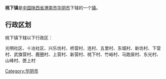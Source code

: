 {{中国乡级行政区
|行政区全称 = 桃下镇
|景观照片文件名 = 
|景观照片描述 = 
|汉语拼音 =
|其他语言 = 
|其他语言名称 = 
|位置图文件名 = 
|位置图描述 = 
|自定义图片=
|上级行政区 = [[陕西省|陕西省]][[渭南市|渭南市]][[华阴市|华阴市]]
|行政区类别 = [[行政建制镇|镇]]
|行政区划代码 = 
|行政区划 = 
|村委会 = 
|居委会 = 
|建置时间 = 
|领导职位 = 
|领导名称 = 
|政府驻地 = 
|毗邻 = 
|地理坐标 = 
|总面积 = 
|总人口 = 
|户籍人口 = 
|户籍人口年份 = 
|常住人口 = 
|常住人口年份 = 
|人口密度 = 
|GDP = 
|邮政编码 = 
|电话区号 = 
|官方网站 = 
|网站名称 = 
}}
'''桃下镇'''是[[中华人民共和国|中国]][[陕西省|陕西省]][[渭南市|渭南市]][[华阴市|华阴市]]下辖的一个[[行政建制镇|镇]]。

== 行政区划 ==
桃下镇下辖以下行政区：

光明社区、十冶社区、兴乐坊村、桥营村、连村、五里村、东城村、新坊村、下营村、武旗营村、鹿圈村、上营村、新营村、桃下村、竹峪村、马跑泉村、东光村、山峰村、匣上村

{{陕西小作品}}
{{华阴市行政区划}}

[[Category:华阴市|Category:华阴市]]